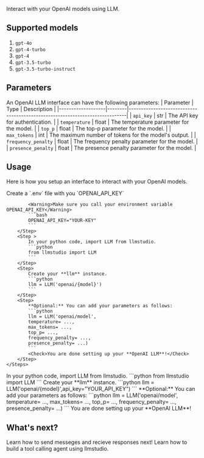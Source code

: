 Interact with your OpenAI models using LLM.

## Supported models
1. `gpt-4o`
2. `gpt-4-turbo`
3. `gpt-4`
4. `gpt-3.5-turbo`
5. `gpt-3.5-turbo-instruct`

## Parameters
An OpenAI LLM interface can have the following parameters:
| Parameter         | Type   | Description                                                                 |
|-------------------|--------|-----------------------------------------------------------------------------|
| `api_key`         | str    | The API key for authentication.                                              |
| `temperature`     | float  | The temperature parameter for the model.                                     |
| `top_p`           | float  | The top-p parameter for the model.                                           |
| `max_tokens`      | int    | The maximum number of tokens for the model's output.                         |
| `frequency_penalty` | float | The frequency penalty parameter for the model.                              |
| `presence_penalty` | float | The presence penalty parameter for the model.                                |


## Usage
Here is how you setup an interface to interact with your OpenAI models.

<Tabs>
  <Tab title="w/ .env">
    <Steps>
        <Step>
            Create a `.env` file with you `OPENAI_API_KEY`

            <Warning>Make sure you call your environment variable OPENAI_API_KEY</Warning>
            ```bash
            OPENAI_API_KEY="YOUR-KEY"
            ```
        </Step>
        <Step >
            In your python code, import LLM from llmstudio.
            ```python
            from llmstudio import LLM
            ```
        </Step>
        <Step>
            Create your **llm** instance.
            ```python
            llm = LLM('openai/{model}')
            ```
        </Step>
        <Step>
            **Optional:** You can add your parameters as follows:
            ```python
            llm = LLM('openai/model', 
            temperature= ...,
            max_tokens= ...,
            top_p= ...,
            frequency_penalty= ...,
            presence_penalty= ...)
            ```
            <Check>You are done setting up your **OpenAI LLM**!</Check>
        </Step>
    </Steps>
  </Tab>
  <Tab title="w/o .env">
    <Steps>
        <Step >
            In your python code, import LLM from llmstudio.
            ```python
            from llmstudio import LLM
            ```
        </Step>
        <Step>
            Create your **llm** instance.
            ```python
            llm = LLM('openai/{model}',api_key="YOUR_API_KEY")
            ```
        </Step>
        <Step>
            **Optional:** You can add your parameters as follows:
            ```python
            llm = LLM('openai/model', 
            temperature= ...,
            max_tokens= ...,
            top_p= ...,
            frequency_penalty= ...,
            presence_penalty= ...)
            ```
            <Check>You are done setting up your **OpenAI LLM**!</Check>
        </Step>
    </Steps>
  </Tab>
</Tabs>

## What's next?
<CardGroup cols={2}>
    <Card title="LLM.chat()" icon="link" href="../chat">
    Learn how to send messeges and recieve responses next!
    </Card>
    <Card title="Tool calling Agent" icon="link" href="../../../how-to/build-a-tool-agent">
    Learn how to build a tool calling agent using llmstudio.
    </Card>
</CardGroup>

